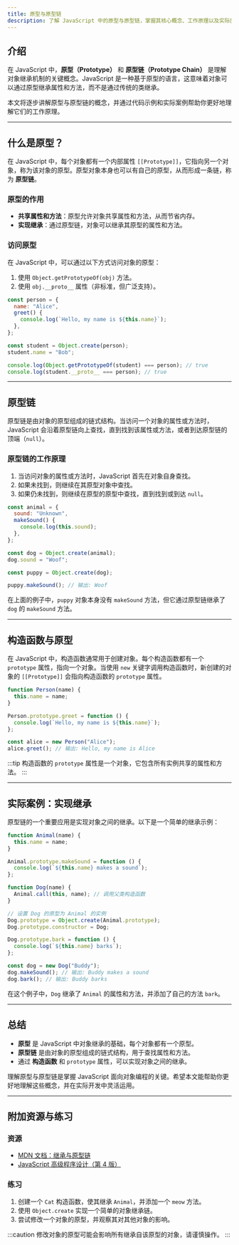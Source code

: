```yaml
---
title: 原型与原型链
description: 了解 JavaScript 中的原型与原型链，掌握其核心概念、工作原理以及实际应用场景。
---
```


## 介绍

在 JavaScript 中，**原型（Prototype）** 和 **原型链（Prototype Chain）** 是理解对象继承机制的关键概念。JavaScript 是一种基于原型的语言，这意味着对象可以通过原型继承属性和方法，而不是通过传统的类继承。

本文将逐步讲解原型与原型链的概念，并通过代码示例和实际案例帮助你更好地理解它们的工作原理。

---

## 什么是原型？

在 JavaScript 中，每个对象都有一个内部属性 `[[Prototype]]`，它指向另一个对象，称为该对象的原型。原型对象本身也可以有自己的原型，从而形成一条链，称为 **原型链**。

### 原型的作用

- **共享属性和方法**：原型允许对象共享属性和方法，从而节省内存。
- **实现继承**：通过原型链，对象可以继承其原型的属性和方法。

### 访问原型

在 JavaScript 中，可以通过以下方式访问对象的原型：

1. 使用 `Object.getPrototypeOf(obj)` 方法。
2. 使用 `obj.__proto__` 属性（非标准，但广泛支持）。

```javascript
const person = {
  name: "Alice",
  greet() {
    console.log(`Hello, my name is ${this.name}`);
  },
};

const student = Object.create(person);
student.name = "Bob";

console.log(Object.getPrototypeOf(student) === person); // true
console.log(student.__proto__ === person); // true
```

---

## 原型链

原型链是由对象的原型组成的链式结构。当访问一个对象的属性或方法时，JavaScript 会沿着原型链向上查找，直到找到该属性或方法，或者到达原型链的顶端（`null`）。

### 原型链的工作原理

1. 当访问对象的属性或方法时，JavaScript 首先在对象自身查找。
2. 如果未找到，则继续在其原型对象中查找。
3. 如果仍未找到，则继续在原型的原型中查找，直到找到或到达 `null`。

```javascript
const animal = {
  sound: "Unknown",
  makeSound() {
    console.log(this.sound);
  },
};

const dog = Object.create(animal);
dog.sound = "Woof";

const puppy = Object.create(dog);

puppy.makeSound(); // 输出: Woof
```

在上面的例子中，`puppy` 对象本身没有 `makeSound` 方法，但它通过原型链继承了 `dog` 的 `makeSound` 方法。

---

## 构造函数与原型

在 JavaScript 中，构造函数通常用于创建对象。每个构造函数都有一个 `prototype` 属性，指向一个对象。当使用 `new` 关键字调用构造函数时，新创建的对象的 `[[Prototype]]` 会指向构造函数的 `prototype` 属性。

```javascript
function Person(name) {
  this.name = name;
}

Person.prototype.greet = function () {
  console.log(`Hello, my name is ${this.name}`);
};

const alice = new Person("Alice");
alice.greet(); // 输出: Hello, my name is Alice
```

:::tip
构造函数的 `prototype` 属性是一个对象，它包含所有实例共享的属性和方法。
:::

---

## 实际案例：实现继承

原型链的一个重要应用是实现对象之间的继承。以下是一个简单的继承示例：

```javascript
function Animal(name) {
  this.name = name;
}

Animal.prototype.makeSound = function () {
  console.log(`${this.name} makes a sound`);
};

function Dog(name) {
  Animal.call(this, name); // 调用父类构造函数
}

// 设置 Dog 的原型为 Animal 的实例
Dog.prototype = Object.create(Animal.prototype);
Dog.prototype.constructor = Dog;

Dog.prototype.bark = function () {
  console.log(`${this.name} barks`);
};

const dog = new Dog("Buddy");
dog.makeSound(); // 输出: Buddy makes a sound
dog.bark(); // 输出: Buddy barks
```

在这个例子中，`Dog` 继承了 `Animal` 的属性和方法，并添加了自己的方法 `bark`。

---

## 总结

- **原型** 是 JavaScript 中对象继承的基础，每个对象都有一个原型。
- **原型链** 是由对象的原型组成的链式结构，用于查找属性和方法。
- 通过 **构造函数** 和 `prototype` 属性，可以实现对象之间的继承。

理解原型与原型链是掌握 JavaScript 面向对象编程的关键。希望本文能帮助你更好地理解这些概念，并在实际开发中灵活运用。

---

## 附加资源与练习

### 资源
- [MDN 文档：继承与原型链](https://developer.mozilla.org/zh-CN/docs/Web/JavaScript/Inheritance_and_the_prototype_chain)
- [JavaScript 高级程序设计（第 4 版）](https://book.douban.com/subject/35175321/)

### 练习
1. 创建一个 `Cat` 构造函数，使其继承 `Animal`，并添加一个 `meow` 方法。
2. 使用 `Object.create` 实现一个简单的对象继承链。
3. 尝试修改一个对象的原型，并观察其对其他对象的影响。

:::caution
修改对象的原型可能会影响所有继承自该原型的对象，请谨慎操作。
:::